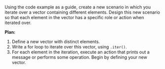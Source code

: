 Using the code example as a guide, create a new scenario in which you iterate over a vector containing different elements. Design this new scenario so that each element in the vector has a specific role or action when iterated over.



**Plan:**
1. Define a new vector with distinct elements.
2. Write a for loop to iterate over this vector, using `.iter()`.
3. For each element in the iteration, execute an action that prints out a message or performs some operation. Begin by defining your new vector.